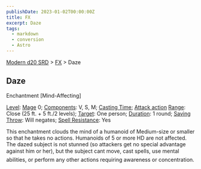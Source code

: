 ```yaml
---
publishDate: 2023-01-02T00:00:00Z
title: FX
excerpt: Daze
tags:
  - markdown
  - conversion
  - Astro
---
```


[Modern d20 SRD](/#modernD20) > [FX](modern-d20-srd-fx-index) > Daze

## Daze

Enchantment [Mind-Affecting]

[Level](modern-d20-srd-fx-level): [Mage](modern-d20-srd-classes-advanced-mage) 0; [Components](modern-d20-srd-fx-components): V, S, M; [Casting Time](modern-d20-srd-fx-casting-time); [Attack action](modern-d20-srd-combat-attack-actions) [Range](modern-d20-srd-fx-range): Close (25 ft. + 5 ft./2 levels); [Target](modern-d20-srd-fx-target): One person; [Duration](modern-d20-srd-fx-duration): 1 round; [Saving Throw](modern-d20-srd-basics-saving-throws): Will negates; [Spell Resistance](modern-d20-srd-special-abilities-spell-resistance): Yes

This enchantment clouds the mind of a humanoid of Medium-size or smaller so that he takes no actions. Humanoids of 5 or more HD are not affected. The dazed subject is not stunned (so attackers get no special advantage against him or her), but the subject cant move, cast spells, use mental abilities, or perform any other actions requiring awareness or concentration.

